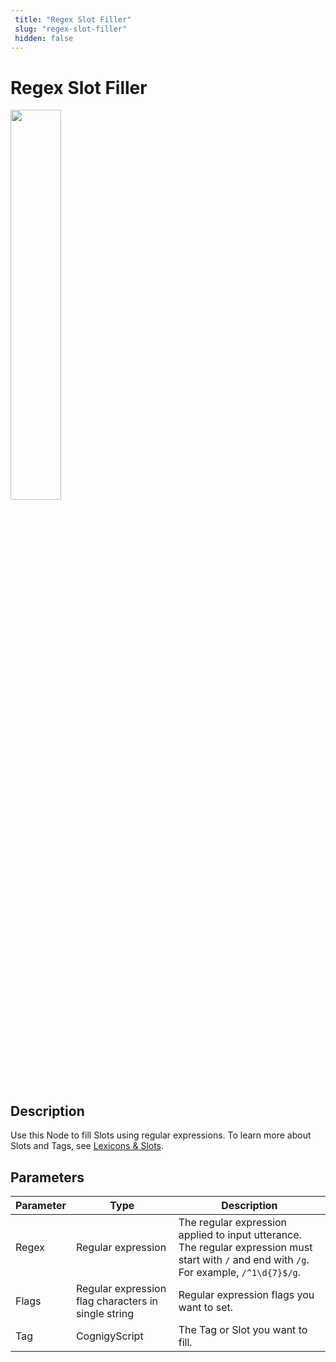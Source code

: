 ```yaml
---
 title: "Regex Slot Filler" 
 slug: "regex-slot-filler" 
 hidden: false 
---
```

# Regex Slot Filler

<Frame>
  <img class="image-center" src="../../../../../_assets/ai/build/node-reference/ai/regex-slot-filler.png" width="40%" />
</Frame>

## Description

Use this Node to fill Slots using regular expressions. To learn more about Slots and Tags, see [Lexicons & Slots](../../../empower/nlu/slots-and-lexicons/lexicons.md).

## Parameters

| Parameter | Type                                                | Description                                                                                                                          |
|-----------|-----------------------------------------------------|--------------------------------------------------------------------------------------------------------------------------------------|
| Regex     | Regular expression                                  | The regular expression applied to input utterance. The regular expression must start with `/` and end with `/g`. For example, `/^1\d{​​​​7}​​​​$/g`. |
| Flags     | Regular expression flag characters in single string | Regular expression flags you want to set.                                                                                            |
| Tag       | CognigyScript                                       | The Tag or Slot you want to fill.                                                                                                    |
